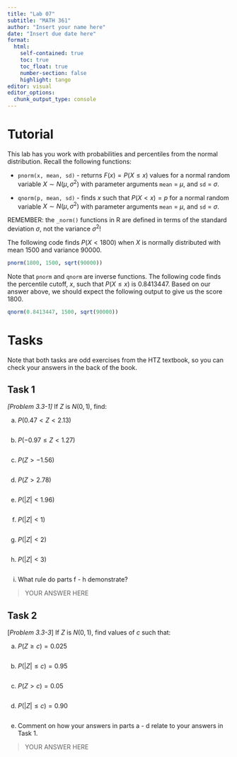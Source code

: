 ```yaml
---
title: "Lab 07"
subtitle: "MATH 361"
author: "Insert your name here"
date: "Insert due date here"
format: 
  html:
    self-contained: true
    toc: true
    toc_float: true
    number-section: false
    highlight: tango
editor: visual
editor_options: 
  chunk_output_type: console
---
```


# Tutorial

This lab has you work with probabilities and percentiles from the normal distribution. Recall the following functions:

-   `pnorm(x, mean, sd)` - returns $F(x) = P(X \leq x)$ values for a normal random variable $X \sim N(\mu, \sigma^2)$ with parameter arguments `mean` = $\mu$, and `sd` = $\sigma$.

-   `qnorm(p, mean, sd)` - finds $x$ such that $P(X < x) = p$ for a normal random variable $X \sim N(\mu, \sigma^2)$ with parameter arguments `mean` = $\mu$, and `sd` = $\sigma$.

REMEMBER: the `_norm()` functions in R are defined in terms of the standard deviation $\sigma$, not the variance $\sigma^2$!

The following code finds $P(X < 1800)$ when $X$ is normally distributed with mean 1500 and variance 90000.

```r
pnorm(1800, 1500, sqrt(90000))
```

Note that `pnorm` and `qnorm` are inverse functions. The following code finds the percentile cutoff, $x$, such that $P(X \leq x)$ is 0.8413447. Based on our answer above, we should expect the following output to give us the score 1800.

```r
qnorm(0.8413447, 1500, sqrt(90000))
```

# Tasks

Note that both tasks are odd exercises from the HTZ textbook, so you can check your answers in the back of the book.

## Task 1

*\[Problem 3.3-1\]* If $Z$ is $N(0,1)$, find:

a.  $P(0.47 < Z < 2.13)$

```r

```

b.  $P(-0.97 \leq Z < 1.27)$

```r

```

c.  $P(Z > -1.56)$

```r

```

d.  $P(Z > 2.78)$

```r

```

e.  $P(|Z| < 1.96)$

```r

```

f.  $P(|Z| < 1)$

```r

```

g.  $P(|Z| < 2)$

```r

```

h.  $P(|Z| < 3)$

```r

```

i.  What rule do parts f - h demonstrate?

> YOUR ANSWER HERE

## Task 2

\[*Problem 3.3-3*\] If $Z$ is $N(0,1)$, find values of $c$ such that:

a.  $P(Z \geq c) = 0.025$

```r

```

b.  $P(|Z| \leq c) = 0.95$

```r

```

c.  $P(Z > c) = 0.05$

```r

```

d.  $P(|Z| \leq c) = 0.90$

```r

```

e.  Comment on how your answers in parts a - d relate to your answers in Task 1.

> YOUR ANSWER HERE
